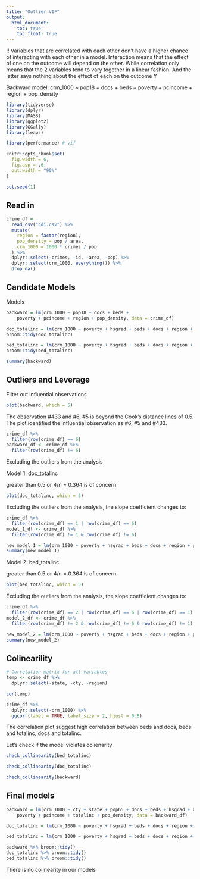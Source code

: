 ```yaml
---
title: "Outlier VIF"
output: 
  html_document:
    toc: true
    toc_float: true
---
```


!! Variables that are correlated with each other don’t have a higher chance of interacting with each other in a model. Interaction means that the effect of one on the outcome will depend on the other. While correlation only means that the 2 variables tend to vary together in a linear fashion. And the latter says nothing about the effect of each on the outcome Y

Backward model:
crm_1000 ~ pop18 + docs + beds + poverty + pcincome + region + pop_density

```r
library(tidyverse)
library(dplyr)
library(MASS)
library(ggplot2)
library(GGally)
library(leaps)

library(performance) # vif

knitr::opts_chunk$set(
  fig.width = 6,
  fig.asp = .6,
  out.width = "90%"
)

set.seed(1)
```

## Read in

```r
crime_df = 
  read_csv("cdi.csv") %>% 
  mutate(
    region = factor(region),
    pop_density = pop / area,
    crm_1000 = 1000 * crimes / pop
  ) %>% 
  dplyr::select(-crimes, -id, -area, -pop) %>% 
  dplyr::select(crm_1000, everything()) %>%
  drop_na()
```

## Candidate Models

Models

```r
backward = lm(crm_1000 ~ pop18 + docs + beds + 
    poverty + pcincome + region + pop_density, data = crime_df)

doc_totalinc = lm(crm_1000 ~ poverty + hsgrad + beds + docs + region + pop_density + beds * docs + beds * totalinc, data = crime_df)
broom::tidy(doc_totalinc)

bed_totalinc = lm(crm_1000 ~ poverty + hsgrad + beds + docs + region + pop_density + beds * docs + docs * totalinc, data = crime_df)
broom::tidy(bed_totalinc)
```

```r
summary(backward)
```


## Outliers and Leverage

Filter out influential observations

```r
plot(backward, which = 5)
```

The observation #433 and #6, #5 is beyond the Cook’s distance lines of 0.5. The plot identified the influential observation as #6, #5 and #433. 

```r
crime_df %>%
  filter(row(crime_df) == 6)
backward_df <- crime_df %>%
  filter(row(crime_df) != 6)
```

Excluding the outliers from the analysis

Model 1: doc_totalinc

greater than 0.5 or 4/n = 0.364 is of concern

```r
plot(doc_totalinc, which = 5)
```

Excluding the outliers from the analysis, the slope coefficient changes to:

```r
crime_df %>%
  filter(row(crime_df) == 1 | row(crime_df) == 6)
model_1_df <- crime_df %>%
  filter(row(crime_df) != 1 & row(crime_df) != 6)

new_model_1 = lm(crm_1000 ~ poverty + hsgrad + beds + docs + region + pop_density + beds * docs + beds * totalinc, data = model_1_df)
summary(new_model_1)
```


Model 2: bed_totalinc

greater than 0.5 or 4/n = 0.364 is of concern

```r
plot(bed_totalinc, which = 5)
```

Excluding the outliers from the analysis, the slope coefficient changes to:

```r
crime_df %>%
  filter(row(crime_df) == 2 | row(crime_df) == 6 | row(crime_df) == 1)
model_2_df <- crime_df %>%
  filter(row(crime_df) != 2 & row(crime_df) != 6 & row(crime_df) != 1)

new_model_2 = lm(crm_1000 ~ poverty + hsgrad + beds + docs + region + pop_density + beds * docs + beds * totalinc, data = model_2_df)
summary(new_model_2)
```

## Colinearility

```r
# Correlation matrix for all variables
temp <- crime_df %>%
  dplyr::select(-state, -cty, -region)

cor(temp)
```



```r
crime_df %>% 
  dplyr::select(-crm_1000) %>% 
  ggcorr(label = TRUE, label_size = 2, hjust = 0.8)
```

The correlation plot suggest high correlation between beds and docs, beds and totalinc, docs and totalinc. 

Let's check if the model violates colienarity

```r
check_collinearity(bed_totalinc)

check_collinearity(doc_totalinc)

check_collinearity(backward)
```

## Final models

```r
backward = lm(crm_1000 ~ cty + state + pop65 + docs + beds + hsgrad + bagrad + 
    poverty + pcincome + totalinc + pop_density, data = backward_df)

doc_totalinc = lm(crm_1000 ~ poverty + hsgrad + beds + docs + region + pop_density + beds * docs + beds * totalinc, data = model_1_df)

bed_totalinc = lm(crm_1000 ~ poverty + hsgrad + beds + docs + region + pop_density + beds * docs + docs * totalinc, data = model_2_df)

backward %>% broom::tidy()
doc_totalinc %>% broom::tidy()
bed_totalinc %>% broom::tidy()
```


There is no colinearity in our models



